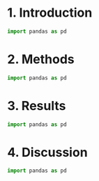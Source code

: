
# 1. Introduction 
```python
import pandas as pd
```

# 2. Methods 
```python
import pandas as pd
```

# 3. Results 
```python
import pandas as pd
```

# 4. Discussion 
```python
import pandas as pd
```






